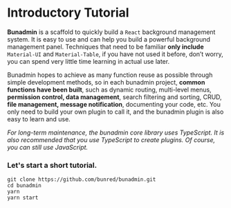 # Introductory Tutorial

**Bunadmin** is a scaffold to quickly build a `React` background management system. It is easy to use and can help you build a powerful background management panel. Techniques that need to be familiar **only include** `Material-UI` and `Material-Table`, if you have not used it before, don’t worry, you can spend very little time learning in actual use later.

Bunadmin hopes to achieve as many function reuse as possible through simple development methods, so in each bunadmin project, **common functions have been built**, such as dynamic routing, multi-level menus, **permission control, data management**, search filtering and sorting, CRUD, **file management, message notification**, documenting your code, etc. You only need to build your own plugin to call it, and the bunadmin plugin is also easy to learn and use.

*For long-term maintenance, the bunadmin core library uses TypeScript. It is also recommended that you use TypeScript to create plugins. Of course, you can still use JavaScript.*

### Let's start a short tutorial.

``` shell
git clone https://github.com/bunred/bunadmin.git
cd bunadmin
yarn
yarn start
```
